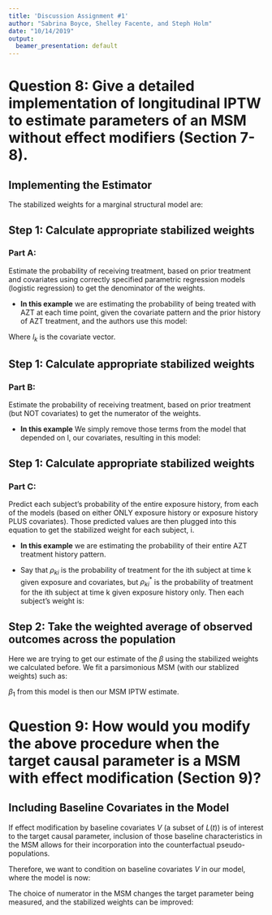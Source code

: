 ```yaml
---
title: 'Discussion Assignment #1'
author: "Sabrina Boyce, Shelley Facente, and Steph Holm"
date: "10/14/2019"
output:
  beamer_presentation: default
---
```



# Question 8: Give a detailed implementation of longitudinal IPTW to estimate parameters of an MSM without effect modifiers (Section 7-8).

## Implementing the Estimator

The stabilized weights for a marginal structural model are:
<!--Lecture 4, slide 37, also discussion paper, eqn 14-->

\vspace{8mm}

\begin{align*}
sw_i = \frac{\prod_{k=0}^K g_n(A_k= a_{ki})}{\prod_{k=0}^K g_n(A_k= a_{ki} | \bar{A}_{k-1} = \bar{a}_{(k-1)i}, \bar{L}_k = \bar{l}_{ki})}
\end{align*}



## Step 1: Calculate appropriate stabilized weights 


### Part A: 
Estimate the probability of receiving treatment, based on prior treatment and covariates using correctly specified parametric regression models (logistic regression) to get the denominator of the weights.

* **In this example** we are estimating the probability of being treated with AZT at each time point, given the covariate pattern and the prior history of AZT treatment, and the authors use this model: 

\begin{align*}
logit (p[A_k = 1| \bar{A}_{k-1} = \bar{a}_{k-1}, \bar{L}_k = \bar{l}_{k})]) &= \alpha_0 + \alpha_1k + \alpha_2a_{k-1} + \alpha_3a_{k-2} \\
& + \alpha_4l_k + \alpha_4l_{k-1} + \alpha_5l_{k-2} + \alpha_6a_{k-1}l_k \\
& + \alpha_7l_0 \\
\end{align*}

Where $l_k$ is the covariate vector.



## Step 1: Calculate appropriate stabilized weights 

### Part B:
Estimate the probability of receiving treatment, based on prior treatment (but NOT covariates) to get the numerator of the weights.

* **In this example** We simply remove those terms from the model that depended on l, our covariates, resulting in this model:

\begin{align*}
logit p[A_k = 1| \bar{A}_{k-1} = \bar{a}_{k-1}] = \alpha_0^* + \alpha_1^*k + \alpha_2^*a_{k-1} + \alpha_3^*a_{k-2}
\end{align*}

## Step 1: Calculate appropriate stabilized weights 

### Part C:
Predict each subject's probability of the entire exposure history, from each of the models (based on either ONLY exposure history or exposure history PLUS covariates). Those predicted values are then plugged into this equation to get the stabilized weight for each subject, i. 

* **In this example** we are estimating the probability of their entire AZT treatment history pattern.


* Say that $\rho_{ki}$ is the probability of treatment for the ith subject at time k given exposure and covariates, but $\rho_{ki}^*$ is the probability of treatment for the ith subject at time k given exposure history only. Then each subject's weight is:

\begin{align*}
sw_i = \frac{\prod_{k=1}^K(\rho_{ki}^*)^{a_{ki}}(1-\rho_{ki}^*)^{1-a_{ki}}}{\prod_{k=1}^K(\rho_{ki})^{a_{ki}}(1-\rho_{ki})^{1-a_{ki}}}
\end{align*}

## Step 2: Take the weighted average of observed outcomes across the population 

Here we are trying to get our estimate of the $\beta$ using the stabilized weights we calculated before. We fit a parsimonious MSM (with our stablized weights) such as:

\begin{align*}
logit (p[Y=1 | \bar{A} = \bar{a}]) = \beta_0 +\beta_1\sum_{t=0}^Ka(t)
\end{align*}

$\beta_1$ from this model is then our MSM IPTW estimate.


# Question 9: How would you modify the above procedure when the target causal parameter is a MSM with effect modification (Section 9)?

## Including Baseline Covariates in the Model
\vspace{3mm}
If effect modification by baseline covariates $V$ (a subset of $L(t)$) is of interest to the target causal parameter, inclusion of those baseline characteristics in the MSM allows for their incorporation into the counterfactual pseudo-populations.

\vspace{3mm}
Therefore, we want to condition on baseline covariates $V$ in our model, where the model is now:
\vspace{-6mm}
\fontsize{10}{20}
\begin{align*}
logit(Pr[Y_{\bar{a}}|V]) = m(\bar{a},V|\beta) = \beta_0 + \beta_1\sum_{t=1}^Ka(t) + \beta_2V + \beta_3\sum_{t=1}^Ka(t) \times V
\end{align*}

\vspace{3mm}
The choice of numerator in the MSM changes the target parameter being measured, and the stabilized weights can be improved:
\vspace{-5mm}
\begin{align*}
\hat{sw}_\mathnormal{i} = \frac{g_n(\bar{A}_\mathnormal{i}(K)|V_i)}{\prod_{t=1}^Kg_n(A_\mathnormal{i}(t)|\bar{A}(t-1), \bar{L}_\mathnormal{i}(t))}\\
\end{align*}

<!-- 
# Question 1: Specify the question(s) of interest
How does detectability of HIV RNA in patients' blood vary as a function of the cumulative AZT dose history?

# Question 2: For the AZT example, specify the longitudinal causal model $\mathcal{M}^F$. ( See Lecture 1 for help.) What is the corresponding DAG?

Structural Causal Model
O={L(0), L(1), A(0), A(1), Y(2)}
$\bar_L(k)$ = all measured risk factors for Y (CD4 count, age, white blood count, hematocrit, AIDS diagnosis, symptoms
$\bar_A(k)$ = AZT dosage (100mg)
Y(K+1) = HIV RNA detected in blood

just do general L and A and Y, all t should be k
$\bar_L(k)$ = f_{L(k)}(\bar{U_{L(t)}}, \bar{A}(k-1), \bar{L}(k))
$\bar_A(k)$ = f_{A(k)}(\bar{U_{A(t)}}, \bar{A}(k-1), \bar{L}(k))
Y(3) = f_{Y(k+1)}(\bar{U_{Y(t+1)}}, \bar{A}(k), \bar{L}(k))

The DAG is represented as Figure 1a in the article 

# Question 3: Specify the counterfactuals of interest. How are these counterfactuals generated using an NPSEM?
Our counterfactuals of interest are the values of $Y_{\bar{a_k}}$ we would have observed if $A_0$ had been set to values 0, 1, 2, 3,...15 at each time point, all the 16 possible AZT doses at each time point. We are able to generate these counterfactuals by plugging in every combination of treatment level across all time points and observing the outcome for each. 



# Question 4: Specify the target causal parameters. Discuss their interpretation
*COMPLETE
The target causal parameter is given by the following marginal structural model: 

\begin{align}
E(Y_{\bar{a_k}})=m(\bar{a}|\beta= \beta_0 + \beta_1\sum_{t=1}^ka(t)
\end{align}

Our target causal parameter is $\beta_1$ so that we can calculate $e^\beta_1$ which would give us the causal OR for HIV RNA detection associated with an increasing AZT dose of 100mg. $\beta_1$ represents the causal parameter if the relationship between AZT dose and HIV RNA is unconfounded by measured or unmeasured factors.  

# Question 5: What are the observed data? What is the link between the observed data and the structural causal model $\mathcal{M}^F$? Do we place any restrictions on the observed data model $\mathcal{M}$?

N i.i.d. copies of $O=(\bar{A(t)}, \bar{L(t)})~P_0$ 

$\mathcal{M}^F$ contains the distribution of $\mathcal{M}$  
Probability of observing our data (P0) is in the scm

There are no restrictions on the observed data model M. 

# Question 6: Identifiability and the statistical estimand

## (a) Consider a single time point intervention. Discuss the assumptions needed to identify the average treatment effect $E_{U,X}(Y_1 -Y_0)$ from the observed data distribution. Discuss the backdoor criteria. (See Lecture Notes from 252D for a refresher.)
In order to identify the average treatment effect from the observed data distribution in a single point treatment context, we would need to verify the randomization assumptions (that $\bar{a(t)}|L$ is independent of Y, the independence assumption (met by conditioning on L so that all U's (U_A independent of U_Y and U_L is independent of U_Y) are independent of one another), and the positivity assumption min_aEA P(A=a|L)>0. 

The backdoor criteria are: 
1. All spurious sources of association between A and Y are blocked
2. No new spurious associations are created (no colliders are conditioned upon)
3. No part of the causal pathway between A and Y are conditioned upon (we are not conditioning on a factor on the causal pathway between A and Y). 

In this example of a point treatment setting, if we condition on L we would close all backdoor paths between A and Y without conditioning on a collider or mediator.   

## (b) Consider a longitudinal setting and the following DAG. Can you specify a set of covariates that satisfy the backdoor criteria to identify the expected counterfactual outcome $E_{U,X}(Y_{\bar{a}})$ under a joint intervention on A_0 and A_1?

No, we do not have a set of covariates to satisfy the backdoor criteria. If we want to intervene on A(0) and A(1) simultaneously and we try to condition on L(0) and L(1), we would ....If you condition on just L(1) this happens, and if you do just L(2)....

## (c) What alternative identifiability assumptions would be sufficient in this case? What statistical estimand is equal to $E_{U,X}(Y_{\bar{a}})$ under this assumption?
Siguential backdoor criteria and positivity 
See pic 


# Question 7: What is the intuition behind longitudinal IPTW?

In general, with IPTW, the idea is that some pattern of covariates can predict the probability of having received the exposure. But because the covariates are related to exposure, some covariate-exposure combinations will be over-represented in the data and some will be under-represented. By upweighting the contributions of the under-represented exposure combinations (and vice-versa) we can approximate the data that would result from a randomized controlled trial. In the longitudinal setting specifically, the individuals who are upweighted are those whose *entire* exposure history is rare. 

-->

<!-- THIS IS THE ORIGINAL (SH THINKS WRONG..?) VERSION OF Q8-->
<!-- 

# Question 8: Give a detailed implementation of longitudinal IPTW to estimate parameters of an MSM without effect modifiers (Section 7-8).

## Implementing the Horvitz-Thompson Estimator
We are interested in the expected $Y$ if everyone got treatment regime $\bar{A}(t) = \bar{a}$, for t= 0,1.
\[ \Psi^F(P_{U,X}) = E_{U,X}[Y_{\bar{A}(t)=\bar{a}}] \] 

The Horvitz-Thompson IPTW estimator for $\Psi^F\left(P_{U,X}\right)$ is:
\begin{align*}
\hat{\Psi}(P_n) & =\frac{1}{n}\sum_{i=1}^n\frac{\mathbb{I}[\bar{A}_i(t)=\bar{a}]}{g_n(A_i(0)|L_i(0))\times g_n(A_i(1)|A_i(0), L_i(0), L_i(1))}Y_i\\
\end{align*}


## Step 1: Calculate appropriate stabilized weights using the modified Horvitz-Thomas estimator

$Weights = \frac{1}{g_n(A_i(0) | L_i(0))\times g_n(A_i(1) | A_i(0), L_i(0), L_i(1))}$

\vspace{6 mm}

### Part A: 
Estimate the probability of receiving treatment using correctly specified parametric regression models (logistic regression)

\begin{align*}
g_0(A(0)=a(0)|L(0)) &= expit[\beta_0 + \beta_1 L(0)] \\
g_0(A(1)=a(1)|\bar{L}(1), A(0)) &= expit[\beta_0 + \beta_1 L(0) + \beta_2 L(1)] \\
\end{align*}

**In this example** we are estimating the probability of being treated with AZT at each time point, given the covariate pattern and the prior history of AZT treatment.

## Step 1: Calculate appropriate stabilized weights using the modified Horvitz-Thomas estimator

### Part B:
Predict each subject's probability of the exposure at each time t, given his or her observed exposure and covariate history.

\vspace{6 mm}

$g_n(A_i(t)=a_i(t) | \bar{A}_i(t-1), \bar{L_i}(t))$

\vspace{6mm}

**In this example:**

* for time points where AZT treatment is NOT occuring it is the predicted probability of NOT being treated, given the observed past.
* for time points where AZT treatment IS occuring it is the predicted probability of being treated, given the observed past.

## Step 1: Calculate appropriate stabilized weights using the modified Horvitz-Thomas estimator

### Part C:
Predict each subject's probability of the entire exposure history, which is the product of the time point specific probabilities. 

\vspace{6mm}

$\prod_{t=1}^k(A_i(t) | \bar{A_i}(t-1),\bar{L_i}(t))$

\vspace{6mm}

**In this example** we are estimating the probability of their entire AZT treatment hitory pattern.

\vspace{4mm}

The weights, as given earlier, are thus the inverse of these products.

## Step 2: Take the weighted average of observed outcomes across the population 

\vspace{3mm}

The Horvitz-Thompson IPTW estimator for $\Psi^F\left(P_{U,X}\right)$ is:
\begin{align*}
\hat{\Psi}(P_n) & =\frac{1}{n}\sum_{i=1}^n\frac{\mathbb{I}[\bar{A}_i(t)=\bar{a}]}{g_n(A_i(0)|L_i(0))\times g_n(A_i(1)|A_i(0), L_i(0), L_i(1))}Y_i\\
\end{align*}

The Modified or Stabilized Horvitz-Thompson IPTW estimator for $Psi^F\left(P_{U,X}\right)$ is:

\begin{align*}
\hat{\Psi}(P_n) & =\dfrac{\frac{1}{n}\sum_{i=1}^n\frac{\mathbb{I}[\bar{A}_i(t)=\bar{a}]}{g_n(A_i(0)|L_i(0))\times g_n(A_i(1)|A_i(0), L_i(0), L_i(1))}Y_i}{\frac{1}{n}\sum_{i=1}^n\frac{\mathbb{I}[\bar{A}_i(t)=\bar{a}]}{g_n(A_i(0)|L_i(0))\times g_n(A_i(1)|A_i(0), L_i(0), L_i(1))}}\\
\end{align*}
-->

<!-- 
# Question 10: How does censoring change (a) the scientific question, (b) the causal model $\mathcal{M}^F$, (c) the counterfactuals and target causal parameter, (d) the observed data, (e) identifiability and (f) estimation

The article suggests that censoring be considered as an additional time-varying treatment. This causes the following changes:
* the scientific question: does not change
* the causal model: add an indicator $C_k$ at each time point, which is equal to 1 if the subject was censored
* the counterfactuals: the counterfactual outcomes must now include both that the subject followed a particular treatment regimen ($\bar{a}$) and that they were never censored ($\bar{C}=0$).
* the causal parameter: the same as previous, but with the addition to the counterfactuals noted above.
* the observed data:  presumably if there is censoring some subjects will be missing data at later time points
* identifiability: we must assume that there are no unmeasured factors in common for $A_k$ and $C_k$ for all values of k
* estimation: it is now an inverse-probability-of-treatment-and-censoring estimator.


# Question 11: In Section 11, the authors note "our IPTW estimators will be biased and thus MSMs should not be used in studies in which at each time k there is a covariate level $l_k$ such that all subjects with that level of the covariate are certain to receive the identical treatment $a_k$". What assumption are the authors referring to?

They are referring to the positivity assumption. In order for IPTW estimators to be unbiased, the probability of exposure for any given set of covariates should be neither close to zero nor to 1. If a covariate *l* determines treatment, then this will be a practical positivity violation as all individuals with a specific value of $l_k$ will get the treatment (ie.probability will be one) and all individuals with other value(s) of $l_k$ will not get the treatment (ie. probability will be zero).


#Question 12: What are some potential advantages or disadvantages to longitudinal IPTW?

## Advantages:
* Allows us to use confounded observational data to approximate data wherein the exposure was randomized.

## Disadvantages:
* It has high variance compared to alternative methods.
* It is easy to run into ositivity violations or near violations, which leadsto a biased estimator. Because the weights are the inverse of the product of the probabilities, if there are many time points even moderately small probabilities can end up producing quite large weights once everything is multiplied through. (Stablizing the weights does help.)
* Relies on consistent estimation of the probabilities, often using parametric models. If model is misspecified, the parameter can be biased.


-->
